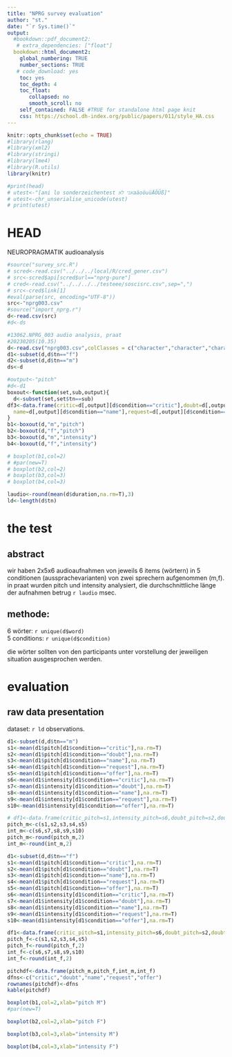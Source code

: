 ```yaml
---
title: "NPRG survey evaluation"
author: "st."
date: "`r Sys.time()`"
output:
  #bookdown::pdf_document2:
   # extra_dependencies: ["float"]
  bookdown::html_document2:
    global_numbering: TRUE
    number_sections: TRUE
   # code_download: yes
    toc: yes
    toc_depth: 4
    toc_float:
       collapsed: no
       smooth_scroll: no
    self_contained: FALSE #TRUE for standalone html page knit
    css: https://school.dh-index.org/public/papers/011/style_HA.css
---
```


```r
knitr::opts_chunk$set(echo = TRUE)
#library(rlang)
#library(xml2)
#library(stringi)
#library(lme4)
#library(R.utils)
library(knitr)
```

```r
#print(head)
# utest<-"[ani lo sonderzeichentest אני לאaäoöuüÄÖÜß]"
# utest<-chr_unserialise_unicode(utest)
# print(utest)
```

# HEAD
NEUROPRAGMATIK audioanalysis

```r
#source("survey_src.R")
# scred<-read.csv("../../../local/R/cred_gener.csv")
# src<-scred$api[scred$url=="nprg-pure"]
# cred<-read.csv("../../../../testeee/soscisrc.csv",sep=",")
# src<-cred$link[1]
#eval(parse(src, encoding="UTF-8"))
src<-"nprg003.csv"
#source("import_nprg.r")
d<-read.csv(src)
#d<-ds

```

```r
#13062.NPRG_003 audio analysis, praat
#20230205(10.35)
d<-read.csv("nprg003.csv",colClasses = c("character","character","character","numeric","numeric","numeric"))
d1<-subset(d,d$tn=="f")
d2<-subset(d,d$tn=="m")
ds<-d

#output<-"pitch"
#d<-d1
boxout<-function(set,sub,output){
  d<-subset(set,set$tn==sub)
df3<-data.frame(critic=d[,output][d$condition=="critic"],doubt=d[,output][d$condition=="doubt"],
  name=d[,output][d$condition=="name"],request=d[,output][d$condition=="request"],offer=d[,output][d$condition=="offer"])
}
b1<-boxout(d,"m","pitch")
b2<-boxout(d,"f","pitch")
b3<-boxout(d,"m","intensity")
b4<-boxout(d,"f","intensity")

# boxplot(b1,col=2)
# #par(new=T)
# boxplot(b2,col=2)
# boxplot(b3,col=3)
# boxplot(b4,col=3)

laudio<-round(mean(d$duration,na.rm=T),3)
ld<-length(d$tn)
```
# the test
## abstract
wir haben 2x5x6 audioaufnahmen von jeweils 6 items (wörtern) in 5 conditionen (aussprachevarianten) von zwei sprechern aufgenommen (m,f). in praat wurden pitch und intensity analysiert, die durchschnittliche länge der aufnahmen betrug `r laudio` msec.

## methode:
6 wörter: `r unique(d$word)`   
5 conditions: `r unique(d$condition)`   

die wörter sollten von den participants unter vorstellung der jeweiligen situation ausgesprochen werden.

# evaluation
## raw data presentation 
dataset: `r ld` observations.

```r
d1<-subset(d,d$tn=="m")
s1<-mean(d1$pitch[d1$condition=="critic"],na.rm=T)
s2<-mean(d1$pitch[d1$condition=="doubt"],na.rm=T)
s3<-mean(d1$pitch[d1$condition=="name"],na.rm=T)
s4<-mean(d1$pitch[d1$condition=="request"],na.rm=T)
s5<-mean(d1$pitch[d1$condition=="offer"],na.rm=T)
s6<-mean(d1$intensity[d1$condition=="critic"],na.rm=T)
s7<-mean(d1$intensity[d1$condition=="doubt"],na.rm=T)
s8<-mean(d1$intensity[d1$condition=="name"],na.rm=T)
s9<-mean(d1$intensity[d1$condition=="request"],na.rm=T)
s10<-mean(d1$intensity[d1$condition=="offer"],na.rm=T)

# df1<-data.frame(critic_pitch=s1,intensity_pitch=s6,doubt_pitch=s2,doubt_intensity=s7,name_pitch=s3,name_intensity=s8,request_pitch=s4,request_intensity=s9,offer_pitch=s5,offer_intensity=s10)
pitch_m<-c(s1,s2,s3,s4,s5)
int_m<-c(s6,s7,s8,s9,s10)
pitch_m<-round(pitch_m,2)
int_m<-round(int_m,2)

d1<-subset(d,d$tn=="f")
s1<-mean(d1$pitch[d1$condition=="critic"],na.rm=T)
s2<-mean(d1$pitch[d1$condition=="doubt"],na.rm=T)
s3<-mean(d1$pitch[d1$condition=="name"],na.rm=T)
s4<-mean(d1$pitch[d1$condition=="request"],na.rm=T)
s5<-mean(d1$pitch[d1$condition=="offer"],na.rm=T)
s6<-mean(d1$intensity[d1$condition=="critic"],na.rm=T)
s7<-mean(d1$intensity[d1$condition=="doubt"],na.rm=T)
s8<-mean(d1$intensity[d1$condition=="name"],na.rm=T)
s9<-mean(d1$intensity[d1$condition=="request"],na.rm=T)
s10<-mean(d1$intensity[d1$condition=="offer"],na.rm=T)

df1<-data.frame(critic_pitch=s1,intensity_pitch=s6,doubt_pitch=s2,doubt_intensity=s7,name_pitch=s3,name_intensity=s8,request_pitch=s4,request_intensity=s9,offer_pitch=s5,offer_intensity=s10)
pitch_f<-c(s1,s2,s3,s4,s5)
pitch_f<-round(pitch_f,2)
int_f<-c(s6,s7,s8,s9,s10)
int_f<-round(int_f,2)

pitchdf<-data.frame(pitch_m,pitch_f,int_m,int_f)
dfns<-c("critic","doubt","name","request","offer")
rownames(pitchdf)<-dfns
kable(pitchdf)
```

```r
boxplot(b1,col=2,xlab="pitch M")
#par(new=T)
```

```r
boxplot(b2,col=2,xlab="pitch F")

```

```r
boxplot(b3,col=3,xlab="intensity M")

```

```r
boxplot(b4,col=3,xlab="intensity F")

```

